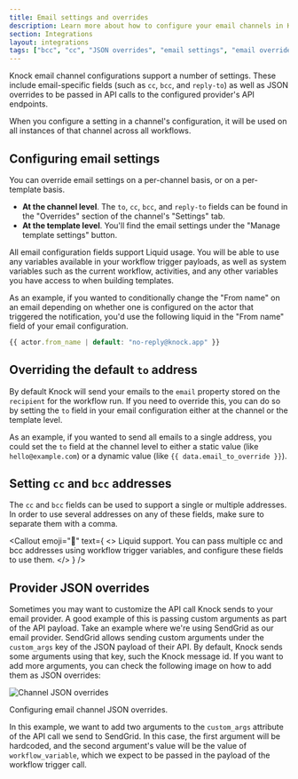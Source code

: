 ```yaml
---
title: Email settings and overrides
description: Learn more about how to configure your email channels in Knock.
section: Integrations
layout: integrations
tags: ["bcc", "cc", "JSON overrides", "email settings", "email overrides"]
---
```


Knock email channel configurations support a number of settings. These include email-specific fields (such as `cc`, `bcc`, and `reply-to`) as well as JSON overrides to be passed in API calls to the configured provider's API endpoints.

When you configure a setting in a channel's configuration, it will be used on all instances of that channel across all workflows.

## Configuring email settings

You can override email settings on a per-channel basis, or on a per-template basis.

- **At the channel level**. The `to`, `cc`, `bcc`, and `reply-to` fields can be found in the "Overrides" section of the channel's "Settings" tab.
- **At the template level**. You'll find the email settings under the "Manage template settings" button.

All email configuration fields support Liquid usage. You will be able to use any variables available in your workflow trigger payloads, as well as system variables such as the current workflow, activities, and any other variables you have access to when building templates.

As an example, if you wanted to conditionally change the "From name" on an email depending on whether one is configured on the actor that triggered the notification, you'd use the following liquid in the "From name" field of your email configuration.

```js title="A From name email configuration using Liquid"
{{ actor.from_name | default: "no-reply@knock.app" }}
```

## Overriding the default `to` address

By default Knock will send your emails to the `email` property stored on the `recipient` for the workflow run. If you need to override this, you can do so by setting the `to` field in your email configuration either at the channel or the template level.

As an example, if you wanted to send all emails to a single address, you could set the `to` field at the channel level to either a static value (like `hello@example.com`) or a dynamic value (like `{{ data.email_to_override }}`).

## Setting `cc` and `bcc` addresses

The `cc` and `bcc` fields can be used to support a single or multiple addresses. In order to use several addresses on any of these fields, make sure to separate them with a comma.

<Callout
  emoji="🌠"
  text={
    <>
      <span className="font-bold">Liquid support.</span> You can pass multiple
      cc and bcc addresses using workflow trigger variables, and configure these
      fields to use them.
    </>
  }
/>

## Provider JSON overrides

Sometimes you may want to customize the API call Knock sends to your email provider.
A good example of this is passing custom arguments as part of the API payload.
Take an example where we're using SendGrid as our email provider. SendGrid allows sending custom arguments under the
`custom_args` key of the JSON payload of their API. By default, Knock sends some arguments using that key, such
the Knock message id. If you want to add more arguments, you can check the following image on how to add them as
JSON overrides:

![Channel JSON overrides](/images/integrations/email/email-channel-json-overrides.png)

<figcaption>Configuring email channel JSON overrides.</figcaption>

In this example, we want to add two arguments to the `custom_args` attribute of the API call we send to SendGrid.
In this case, the first argument will be hardcoded, and the second
argument's value will be the value of `workflow_variable`, which we expect to be passed
in the payload of the workflow trigger call.
